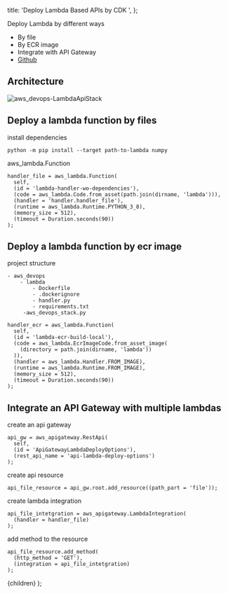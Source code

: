   title: 'Deploy Lambda Based APIs by CDK ',
};


Deploy Lambda by different ways

- By file
- By ECR image
- Integrate with API Gateway
- [Github](https://github.com/entest-hai/aws-devops/tree/cdk-ts-lambda)

## Architecture

![aws_devops-LambdaApiStack](https://user-images.githubusercontent.com/20411077/167135976-8daebfcd-4ae2-4cab-9011-2009c0c007aa.jpg)

## Deploy a lambda function by files

install dependencies

```shell
python -m pip install --target path-to-lambda numpy
```

aws_lambda.Function

```tsx
handler_file = aws_lambda.Function(
  self,
  (id = 'lambda-handler-wo-dependencies'),
  (code = aws_lambda.Code.from_asset(path.join(dirname, 'lambda'))),
  (handler = 'handler.handler_file'),
  (runtime = aws_lambda.Runtime.PYTHON_3_8),
  (memory_size = 512),
  (timeout = Duration.seconds(90))
);
```

## Deploy a lambda function by ecr image

project structure

```
- aws_devops
    - lambda
        - Dockerfile
        - .dockerignore
        - handler.py
        - requirements.txt
     -aws_devops_stack.py
```

```tsx
handler_ecr = aws_lambda.Function(
  self,
  (id = 'lambda-ecr-build-local'),
  (code = aws_lambda.EcrImageCode.from_asset_image(
    (directory = path.join(dirname, 'lambda'))
  )),
  (handler = aws_lambda.Handler.FROM_IMAGE),
  (runtime = aws_lambda.Runtime.FROM_IMAGE),
  (memory_size = 512),
  (timeout = Duration.seconds(90))
);
```

## Integrate an API Gateway with multiple lambdas

create an api gateway

```tsx
api_gw = aws_apigateway.RestApi(
  self,
  (id = 'ApiGatewayLambdaDeployOptions'),
  (rest_api_name = 'api-lambda-deploy-options')
);
```

create api resource

```tsx
api_file_resource = api_gw.root.add_resource((path_part = 'file'));
```

create lambda integration

```tsx
api_file_intetgration = aws_apigateway.LambdaIntegration(
  (handler = handler_file)
);
```

add method to the resource

```tsx
api_file_resource.add_method(
  (http_method = 'GET'),
  (integration = api_file_intetgration)
);
```

  <MyLayoutTest frontmatter={meta}>{children}</MyLayoutTest>
);
